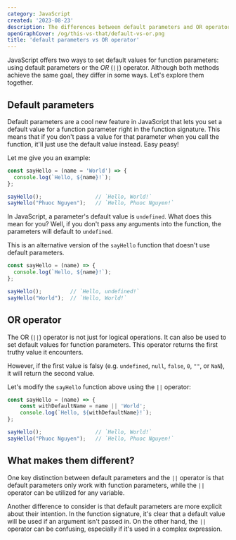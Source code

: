 ```yaml
---
category: JavaScript
created: '2023-08-23'
description: The differences between default parameters and OR operator in JavaScript
openGraphCover: /og/this-vs-that/default-vs-or.png
title: 'default parameters vs OR operator'
---
```


JavaScript offers two ways to set default values for function parameters: using default parameters or the _OR_ (`||`) operator. Although both methods achieve the same goal, they differ in some ways. Let's explore them together.

## Default parameters

Default parameters are a cool new feature in JavaScript that lets you set a default value for a function parameter right in the function signature. This means that if you don't pass a value for that parameter when you call the function, it'll just use the default value instead. Easy peasy!

Let me give you an example:

```js sayHello.js
const sayHello = (name = 'World') => {
  console.log(`Hello, ${name}!`);
};

sayHello();                 // `Hello, World!`
sayHello("Phuoc Nguyen");   // `Hello, Phuoc Nguyen!`
```

In JavaScript, a parameter's default value is `undefined`. What does this mean for you? Well, if you don't pass any arguments into the function, the parameters will default to `undefined`.

This is an alternative version of the `sayHello` function that doesn't use default parameters.

```js sayHello.js
const sayHello = (name) => {
  console.log(`Hello, ${name}!`);
};

sayHello();         // `Hello, undefined!`
sayHello("World");  // `Hello, World!`
```

## OR operator

The OR (`||`) operator is not just for logical operations. It can also be used to set default values for function parameters. This operator returns the first truthy value it encounters.

However, if the first value is falsy (e.g. `undefined`, `null`, `false`, `0`, `""`, or `NaN`), it will return the second value.

Let's modify the `sayHello` function above using the `||` operator:

```js sayHello.js
const sayHello = (name) => {
    const withDefaultName = name || 'World';
    console.log(`Hello, ${withDefaultName}!`);
};

sayHello();                 // `Hello, World!`
sayHello("Phuoc Nguyen");   // `Hello, Phuoc Nguyen!`
```

## What makes them different?

One key distinction between default parameters and the `||` operator is that default parameters only work with function parameters, while the `||` operator can be utilized for any variable.

Another difference to consider is that default parameters are more explicit about their intention. In the function signature, it's clear that a default value will be used if an argument isn't passed in. On the other hand, the `||` operator can be confusing, especially if it's used in a complex expression.
